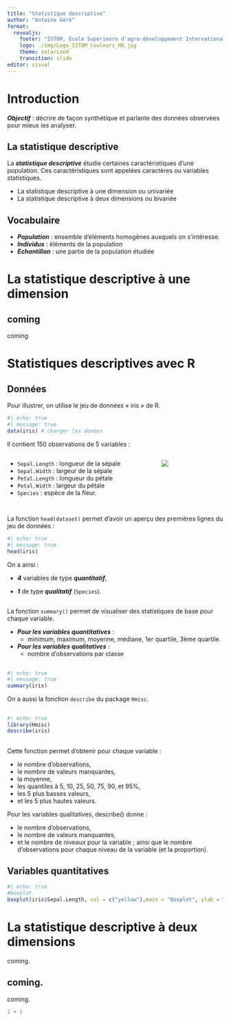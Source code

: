 ```yaml
---
title: "Statistique descriptive"
author: "Antoine Géré"
format: 
  revealjs:
    footer: "ISTOM, Ecole Supérieure d'agro-développement International"
    logo: ./img/Logo_ISTOM_Couleurs_HD.jpg
    theme: solarized
    transition: slide
editor: visual
---
```


# Introduction

***Objectif*** : décrire de façon synthétique et parlante des données observées pour mieux les analyser.

::: callout-tip
## La statistique descriptive

La ***statistique descriptive*** étudie certaines caractéristiques d’une population. Ces caractéristiques sont appelées caractères ou variables statistiques.
:::

-   La statistique descriptive à une dimension ou univariée
-   La statistique descriptive à deux dimensions ou bivariée

## Vocabulaire

-   ***Population*** : ensemble d’éléments homogènes auxquels on s’intéresse.
-   ***Individus*** : éléments de la population
-   ***Echantillon*** : une partie de la population étudiée

# La statistique descriptive à une dimension

## coming

coming

# Statistiques descriptives avec R

## Données

Pour illustrer, on utilise le jeu de données « iris » de R.

```r
#| echo: true
#| message: true
data(iris) # charger les donées
```

Il contient 150 observations de 5 variables :

::: columns
::: {.column width="70%"}

-   `Sepal.Length` : longueur de la sépale
-   `Sepal.Width` : largeur de la sépale
-   `Petal.Length` : longueur du pétale
-   `Petal.Width` : largeur du pétale
-   `Species` : espèce de la fleur.

:::

::: {.column width="30%"}

![](img/img_data_iris_r.png)
:::
:::

##

La fonction `head(dataset)` permet d’avoir un aperçu des premières lignes du jeu de données : 

```r
#| echo: true
#| message: true
head(iris)
```

On a ainsi : 

- ***4*** variables de type ***quantitatif***, 

- ***1*** de type ***qualitatif*** (`Species`). 

##

La fonction `summary()` permet de visualiser des statistiques de base pour chaque variable.

- ***Pour les variables quantitatives*** : 
  - minimum, maximum, moyenne, médiane, 1er quartile, 3ème quartile. 
- ***Pour les variables qualitatives*** : 
  - nombre d’observations par classe
  
##
  
```r
#| echo: true
#| message: true
summary(iris)
```

On a aussi la fonction `describe` du package `Hmisc`. 

##

```r
#| echo: true
library(Hmisc)
describe(iris)
```


##

Cette fonction permet d’obtenir pour chaque variable : 

- le nombre d’observations, 
- le nombre de valeurs manquantes, 
- la moyenne, 
- les quantiles à 5, 10, 25, 50, 75, 90, et 95%, 
- les 5 plus basses valeurs, 
- et les 5 plus hautes valeurs.

Pour les variables qualitatives, describe() donne :

- le nombre d’observations, 
- le nombre de valeurs manquantes, 
- et le nombre de niveaux pour la variable ; ainsi que le nombre d’observations pour chaque niveau de la variable (et la proportion).


## Variables quantitatives

```r
#| echo: true
#boxplot 
boxplot(iris$Sepal.Length, col = c("yellow"),main = "Boxplot", ylab = "Quantiles")
```


# La statistique descriptive à deux dimensions

coming.

## coming.

coming.

```r

1 + 1
```
